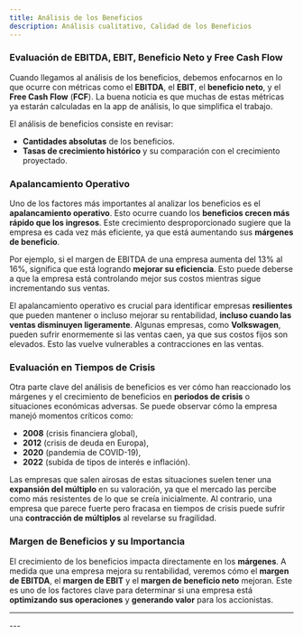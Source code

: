 ```yaml
---
title: Análisis de los Beneficios 
description: Análisis cualitativo, Calidad de los Beneficios
---
```



<HeaderBackToAnalisisCalidad />

### Evaluación de EBITDA, EBIT, Beneficio Neto y Free Cash Flow

Cuando llegamos al análisis de los beneficios, debemos enfocarnos en lo que ocurre con métricas como el **EBITDA**, el **EBIT**, el **beneficio neto**, y el **Free Cash Flow** (**FCF**). La buena noticia es que muchas de estas métricas ya estarán calculadas en la app de análisis, lo que simplifica el trabajo.

El análisis de beneficios consiste en revisar:
- **Cantidades absolutas** de los beneficios.
- **Tasas de crecimiento histórico** y su comparación con el crecimiento proyectado.

### Apalancamiento Operativo

Uno de los factores más importantes al analizar los beneficios es el **apalancamiento operativo**. Esto ocurre cuando los **beneficios crecen más rápido que los ingresos**. Este crecimiento desproporcionado sugiere que la empresa es cada vez más eficiente, ya que está aumentando sus **márgenes de beneficio**.

Por ejemplo, si el margen de EBITDA de una empresa aumenta del 13% al 16%, significa que está logrando **mejorar su eficiencia**. Esto puede deberse a que la empresa está controlando mejor sus costos mientras sigue incrementando sus ventas.

El apalancamiento operativo es crucial para identificar empresas **resilientes** que pueden mantener o incluso mejorar su rentabilidad, **incluso cuando las ventas disminuyen ligeramente**. Algunas empresas, como **Volkswagen**, pueden sufrir enormemente si las ventas caen, ya que sus costos fijos son elevados. Esto las vuelve vulnerables a contracciones en las ventas.

### Evaluación en Tiempos de Crisis

Otra parte clave del análisis de beneficios es ver cómo han reaccionado los márgenes y el crecimiento de beneficios en **periodos de crisis** o situaciones económicas adversas. Se puede observar cómo la empresa manejó momentos críticos como:
- **2008** (crisis financiera global),
- **2012** (crisis de deuda en Europa),
- **2020** (pandemia de COVID-19),
- **2022** (subida de tipos de interés e inflación).

Las empresas que salen airosas de estas situaciones suelen tener una **expansión del múltiplo** en su valoración, ya que el mercado las percibe como más resistentes de lo que se creía inicialmente. Al contrario, una empresa que parece fuerte pero fracasa en tiempos de crisis puede sufrir una **contracción de múltiplos** al revelarse su fragilidad.

### Margen de Beneficios y su Importancia

El crecimiento de los beneficios impacta directamente en los **márgenes**. A medida que una empresa mejora su rentabilidad, veremos cómo el **margen de EBITDA**, el **margen de EBIT** y el **margen de beneficio neto** mejoran. Este es uno de los factores clave para determinar si una empresa está **optimizando sus operaciones** y **generando valor** para los accionistas.

---
<FooterLinkAnalisisCalidad />
---
